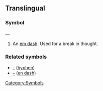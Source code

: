 ==Translingual==
===Symbol===
'''—'''

# An [[em dash]]. Used for a break in thought.

===Related symbols===
*[[-]] ([[hyphen]])
*[[–]] ([[en dash]])

[[Category:Symbols]]